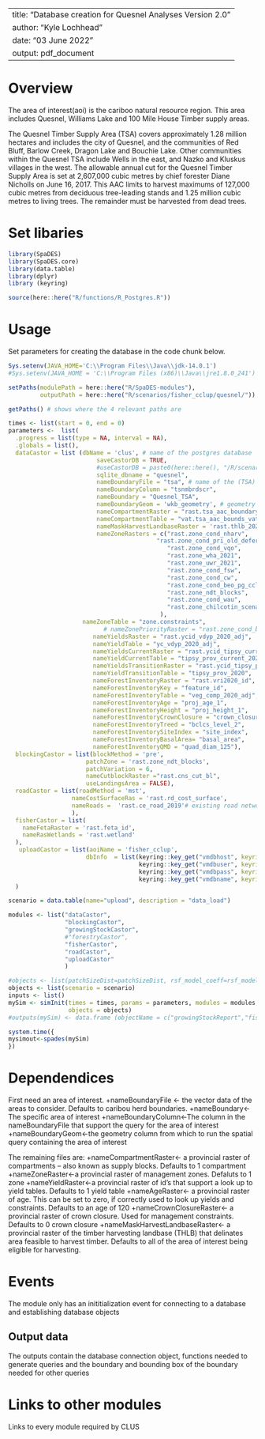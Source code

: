 <!--
Copyright 2020 Province of British Columbia
 
Licensed under the Apache License, Version 2.0 (the "License");
you may not use this file except in compliance with the License.
You may obtain a copy of the License at
 
http://www.apache.org/licenses/LICENSE-2.0
 
Unless required by applicable law or agreed to in writing, software distributed under the License is distributed on an "AS IS" BASIS,
WITHOUT WARRANTIES OR CONDITIONS OF ANY KIND, either express or implied.
See the License for the specific language governing permissions and limitations under the License.-->

---
title: "Database creation for Quesnel Analyses Version 2.0"
author: "Kyle Lochhead"
date: "03 June 2022"
output: pdf_document
---

# Overview

The area of interest(aoi) is the cariboo natural resource region. This area includes Quesnel, Williams Lake and 100 Mile House Timber supply areas. 

The Quesnel Timber Supply Area (TSA) covers approximately 1.28 million hectares and includes the city of Quesnel, and the communities of Red Bluff, Barlow Creek, Dragon Lake and Bouchie Lake.  Other communities within the Quesnel TSA include Wells in the east, and Nazko and Kluskus villages in the west. The allowable annual cut for the Quesnel Timber Supply Area is set at 2,607,000 cubic metres by chief forester Diane Nicholls on June 16, 2017. This AAC limits to harvest maximums of 127,000 cubic metres from deciduous tree-leading stands and 1.25 million cubic metres to living trees. The remainder must be harvested from dead trees.


# Set libaries
```r
library(SpaDES)
library(SpaDES.core)
library(data.table)
library(dplyr)
library (keyring)

source(here::here("R/functions/R_Postgres.R"))
```

# Usage
Set parameters for creating the database in the code chunk below. 
```r
Sys.setenv(JAVA_HOME='C:\\Program Files\\Java\\jdk-14.0.1')
#Sys.setenv(JAVA_HOME = 'C:\\Program Files (x86)\\Java\\jre1.8.0_241') #throws an error if pointing to different version of java (i.e., 32 vs 64 bit)

setPaths(modulePath = here::here("R/SpaDES-modules"),
         outputPath = here::here("R/scenarios/fisher_cclup/quesnel/"))

getPaths() # shows where the 4 relevant paths are

times <- list(start = 0, end = 0)
parameters <-  list(
  .progress = list(type = NA, interval = NA),
  .globals = list(),
  dataCastor = list (dbName = 'clus', # name of the postgres database
                         saveCastorDB = TRUE,
                         #useCastorDB = paste0(here::here(), "/R/scenarios/fisher_cclup/quesnel_castordb.sqlite"),
                         sqlite_dbname = "quesnel",
                         nameBoundaryFile = "tsa", # name of the (TSA) boundary data in postgres
                         nameBoundaryColumn = "tsnmbrdscr", 
                         nameBoundary = "Quesnel_TSA",  
                         nameBoundaryGeom = 'wkb_geometry', # geometry column name in the boundary file
                         nameCompartmentRaster = "rast.tsa_aac_boundary", 
                         nameCompartmentTable = "vat.tsa_aac_bounds_vat", # boundary (TSA) names corresponding to raster id's
                         nameMaskHarvestLandbaseRaster = 'rast.thlb_2020', #'rast.bc_thlb2018'
                         nameZoneRasters = c("rast.zone_cond_nharv",
                                          "rast.zone_cond_pri_old_deferral",
                                             "rast.zone_cond_vqo", 
                                             "rast.zone_wha_2021", 
                                             "rast.zone_uwr_2021", 
                                             "rast.zone_cond_fsw", 
                                             "rast.zone_cond_cw",
                                             "rast.zone_cond_beo_pg_cclup",
                                             "rast.zone_ndt_blocks",
                                             "rast.zone_cond_wau",
                                             "rast.zone_chilcotin_scenario2"
                                           ), 
                     nameZoneTable = "zone.constraints",
                           # nameZonePriorityRaster = "rast.zone_cond_beo",
                        nameYieldsRaster = "rast.ycid_vdyp_2020_adj",
                        nameYieldTable = "yc_vdyp_2020_adj",
                        nameYieldsCurrentRaster = "rast.ycid_tipsy_current_2020",
                        nameYieldCurrentTable = "tipsy_prov_current_2020",
                        nameYieldsTransitionRaster = "rast.ycid_tipsy_prov_2020",
                        nameYieldTransitionTable = "tipsy_prov_2020",
                        nameForestInventoryRaster = "rast.vri2020_id",
                        nameForestInventoryKey = "feature_id",
                        nameForestInventoryTable = "veg_comp_2020_adj",
                        nameForestInventoryAge = "proj_age_1",
                        nameForestInventoryHeight = "proj_height_1",
                        nameForestInventoryCrownClosure = "crown_closure",
                        nameForestInventoryTreed = "bclcs_level_2",
                        nameForestInventorySiteIndex = "site_index",
                        nameForestInventoryBasalArea= "basal_area",
                        nameForestInventoryQMD = "quad_diam_125"),
  blockingCastor = list(blockMethod = 'pre', 
                      patchZone = 'rast.zone_ndt_blocks', 
                      patchVariation = 6,
                      nameCutblockRaster ="rast.cns_cut_bl", 
                      useLandingsArea = FALSE),
  roadCastor = list(roadMethod = 'mst', 
                  nameCostSurfaceRas = 'rast.rd_cost_surface', 
                  nameRoads =  'rast.ce_road_2019'# existing road network
                  ),
  fisherCastor = list(
    nameFetaRaster = 'rast.feta_id',
    nameRasWetlands = 'rast.wetland'
  ),
   uploadCastor = list(aoiName = 'fisher_cclup', 
                      dbInfo  = list(keyring::key_get("vmdbhost", keyring="postgreSQL"), 
                                     keyring::key_get("vmdbuser", keyring="postgreSQL"), 
                                     keyring::key_get("vmdbpass", keyring="postgreSQL"),  
                                     keyring::key_get("vmdbname", keyring="postgreSQL")))
  )

scenario = data.table(name="upload", description = "data_load")

modules <- list("dataCastor",
                "blockingCastor",
                "growingStockCastor",
                #"forestryCastor",
                "fisherCastor",
                "roadCastor",
                "uploadCastor"
                )

#objects <- list(patchSizeDist=patchSizeDist, rsf_model_coeff=rsf_model_coeff , scenario = scenario)
objects <- list(scenario = scenario) 
inputs <- list()
mySim <- simInit(times = times, params = parameters, modules = modules,
                 objects = objects)
#outputs(mySim) <- data.frame (objectName = c("growingStockReport","fisherReport", "harvestReport", "harvestBlocksVolume"))

system.time({
mysimout<-spades(mySim)
})
```

# Dependendices

First need an area of interest.
+nameBoundaryFile <- the vector data of the areas to consider. Defaults to caribou herd boundaries.
+nameBoundary<-The specific area of interest
+nameBoundaryColumn<-The column in the nameBoundaryFile that support the query for the area of interest
+nameBoundaryGeom<-the geometry column from which to run the spatial query containing the area of interest

The remaining files are:
+nameCompartmentRaster<- a provincial raster of compartments -- also known as supply blocks. Defaults to 1 compartment
+nameZoneRaster<-a provincial raster of management zones. Defaluts to 1 zone
+nameYieldRaster<-a provincial raster of id's that support a look up to yield tables. Defaults to 1 yield table
+nameAgeRaster<- a provincial raster of age. This can be set to zero, if correctly used to look up yields and constraints. Defaults to an age of 120
+nameCrownClosureRaster<- a provincial raster of crown closure. Used for management constraints. Defaults to 0 crown closure
+nameMaskHarvestLandbaseRaster<- a provincial raster of the timber harvesting landbase (THLB) that delinates area feasible to harvest timber. Defaults to all of the area of interest being eligible for harvesting.

# Events

The module only has an inititialization event for connecting to a database and establishing database objects


## Output data

The outputs contain the database connection object, functions needed to generate queries and the boundary and bounding box of the boundary needed for other queries

# Links to other modules

Links to every module required by CLUS

